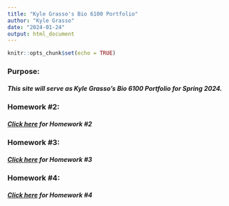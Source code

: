 ```yaml
---
title: "Kyle Grasso's Bio 6100 Portfolio"
author: "Kyle Grasso"
date: "2024-01-24"
output: html_document
---
```


```r
knitr::opts_chunk$set(echo = TRUE)
```

### Purpose:
##### This site will serve as Kyle Grasso's Bio 6100 Portfolio for Spring 2024.

### Homework #2:
##### [Click here](https://kylegrasso.github.io/GrassoBio6100/Homework_2.html) for Homework #2

### Homework #3:
##### [Click here](https://kylegrasso.github.io/GrassoBio6100/Homework_3.html) for Homework #3

### Homework #4:
##### [Click here](https://kylegrasso.github.io/GrassoBio6100/Homework_4.html) for Homework #4
